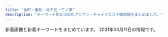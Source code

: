 ```yaml
---
title: "金町・亀有・北千住・竹ノ塚"
description: "キーワード別にの巨乳アジアン・チャイナエステ嬢情報をまとめました。"
---
```


新着画像と新着キーワードをまとめています。
2021年04月11日の情報です。

<DmmAffiliateIns />
<KeywordTable
  shops={
    [
    {
        "img_links": [
            "http://relax-esthe.tokyo/css/staff/staff0n.png",
            "http://relax-esthe.tokyo/css/staff/staff01.png",
            "http://relax-esthe.tokyo/css/m-right.jpg",
            "http://relax-esthe.tokyo/css/staff/staff08.png",
            "http://relax-esthe.tokyo/css/staff/staff06.png",
            "http://relax-esthe.tokyo/css/staff/staff07.png",
            "http://relax-esthe.tokyo/css/m-top-right03.jpg",
            "http://relax-esthe.tokyo/css/top-left01.jpg",
            "http://relax-esthe.tokyo/css/staff/staff05.png",
            "http://relax-esthe.tokyo/css/staff/staff03.png",
            "http://relax-esthe.tokyo/css/m-top02.jpg",
            "http://relax-esthe.tokyo/css/m-top-right04.jpg",
            "http://relax-esthe.tokyo/images/call.png",
            "http://relax-esthe.tokyo/css/m-top-right01.jpg",
            "http://relax-esthe.tokyo/css/m-head1.jpg",
            "http://relax-esthe.tokyo/css/m-yejiao.jpg",
            "http://relax-esthe.tokyo/css/m-top-right02.jpg",
            "http://relax-esthe.tokyo/css/m-left.jpg",
            "http://relax-esthe.tokyo/css/staff/staff02.png"
        ],
        "name": "Amor-\u30a2\u30e2\u30fc\u30eb-",
        "url": "http://relax-esthe.tokyo/",
        "keywords": {},
        "station": "\u6885\u5cf6\u99c5"
    },
    {
        "name": "\u6cc9\u30fb\u3044\u305a\u307f",
        "img_links": [
            "https://moon-love.info/images/gallery1.png",
            "https://moon-love.info/images/noImg.jpg",
            "https://moon-love.info/images/mobile.jpg",
            "https://moon-love.info/staffPhoto/b20200527170611.jpg",
            "https://moon-love.info/images/slider1/01.jpg",
            "https://moon-love.info/staffPhoto/s20200711151214.jpg",
            "https://moon-love.info/images/slider1/02.jpg",
            "https://moon-love.info/js/sliderLine/slide_prev.png",
            "https://moon-love.info/uploadfiles/images/campaignIyasiHealCom.jpg",
            "https://moon-love.info/images/slider1/03.jpg",
            "https://moon-love.info/staffPhoto/s20200527170611.jpg",
            "https://moon-love.info/staffPhoto/b20200711151214.jpg",
            "https://moon-love.info/images/returnBtn.png",
            "https://moon-love.info/uploadfiles/Image/image.png",
            "https://moon-love.info/js/sliderLine/slide_next.png"
        ],
        "keywords": {
            "E": 2,
            "D": 1
        },
        "url": "https://moon-love.info/",
        "station": "\u5317\u5343\u4f4f\u99c5\u6771\u53e3"
    },
    {
        "url": "http://ningyo-hime.com/",
        "keywords": {
            "C": 2,
            "84": 1,
            "D": 5
        },
        "station": "\u7dbe\u702c\u99c5\u6771\u53e3",
        "name": "\u4eba\u9b5a\u59eb",
        "img_links": [
            "http://ningyo-hime.com/js/sliderLine/slide_next.png",
            "http://ningyo-hime.com/staffPhoto/b20200630134438.jpg",
            "http://ningyo-hime.com/staffPhoto/s20201212112712.jpg",
            "http://ningyo-hime.com/staffPhoto/s20201212104914.jpg",
            "http://ningyo-hime.com/staffPhoto/b20201230174356.jpg",
            "http://ningyo-hime.com/staffPhoto/s20200707192550.jpg",
            "http://ningyo-hime.com/images/gallery1.png",
            "http://ningyo-hime.com/staffPhoto/s20200905132814.jpg",
            "http://ningyo-hime.com/staffPhoto/b20200905132814.jpg",
            "http://ningyo-hime.com/staffPhoto/s20201101082513.jpg",
            "http://ningyo-hime.com/images/mobile.jpg",
            "http://ningyo-hime.com/staffPhoto/s20200626161755.jpg",
            "http://ningyo-hime.com/js/sliderLine/slide_prev.png",
            "http://ningyo-hime.com/staffPhoto/b20201101082513.jpg",
            "http://ningyo-hime.com/images/slider1/01.jpg",
            "http://ningyo-hime.com/staffPhoto/b20200626161755.jpg",
            "http://ningyo-hime.com/staffPhoto/s20201230174356.jpg",
            "http://ningyo-hime.com/staffPhoto/b20201212104914.jpg",
            "http://ningyo-hime.com/images/returnBtn.png",
            "http://ningyo-hime.com/staffPhoto/b20200707192550.jpg",
            "http://ningyo-hime.com/staffPhoto/s20191003141511.jpg",
            "http://ningyo-hime.com/staffPhoto/b20191003141511.jpg",
            "http://ningyo-hime.com/uploadfiles/Image/campaignNingyoHimeCom.jpg",
            "http://ningyo-hime.com/staffPhoto/b20201212112712.jpg",
            "http://ningyo-hime.com/staffPhoto/s20200630134438.jpg",
            "http://ningyo-hime.com/images/slider1/03.jpg"
        ]
    },
    {
        "img_links": [
            "https://besteste.com/staffPhoto/s20210206174605.jpg",
            "https://besteste.com/staffPhoto/b20201104202356.jpg",
            "https://besteste.com/staffPhoto/b20210206174329.jpg",
            "https://besteste.com/images/slider1/03.jpg",
            "https://besteste.com/staffPhoto/s20201104202509.jpg",
            "https://besteste.com/staffPhoto/b20210206174451.jpg",
            "https://besteste.com/images/slider1/01.jpg",
            "https://besteste.com/staffPhoto/b20201104202122.jpg",
            "https://besteste.com/staffPhoto/s20201104202740.jpg",
            "https://besteste.com/staffPhoto/s20201104202235.jpg",
            "https://besteste.com/staffPhoto/b20201104202235.jpg",
            "https://besteste.com/staffPhoto/s20201104202122.jpg",
            "https://besteste.com/js/sliderLine/slide_next.png",
            "https://besteste.com/staffPhoto/s20201223163111.jpg",
            "https://besteste.com/staffPhoto/b20201104202637.jpg",
            "https://besteste.com/staffPhoto/b20201223163111.jpg",
            "https://besteste.com/staffPhoto/s20201104201732.jpg",
            "https://besteste.com/staffPhoto/s20210206174329.jpg",
            "https://besteste.com/staffPhoto/s20210206174451.jpg",
            "https://besteste.com/js/sliderLine/slide_prev.png",
            "https://besteste.com/staffPhoto/b20201104202740.jpg",
            "https://besteste.com/staffPhoto/s20201104202024.jpg",
            "https://besteste.com/images/mobile.jpg",
            "https://besteste.com/staffPhoto/s20210206174033.jpg",
            "https://besteste.com/staffPhoto/s20210206174200.jpg",
            "https://besteste.com/staffPhoto/b20210206174033.jpg",
            "https://besteste.com/images/returnBtn.png",
            "https://besteste.com/staffPhoto/b20210206174200.jpg",
            "https://besteste.com/staffPhoto/b20210206174605.jpg",
            "https://besteste.com/staffPhoto/s20201104202559.jpg",
            "https://besteste.com/staffPhoto/b20201104202559.jpg",
            "https://besteste.com/staffPhoto/s20201104202637.jpg",
            "https://besteste.com/staffPhoto/b20201104201732.jpg",
            "https://besteste.com/staffPhoto/b20201104202509.jpg",
            "https://besteste.com/staffPhoto/s20201104202356.jpg",
            "https://besteste.com/staffPhoto/b20201104202024.jpg"
        ],
        "url": "https://besteste.com/",
        "name": "\u685c",
        "station": "JR\u4e80\u6709\u99c5\u5317\u53e3",
        "keywords": {
            "E": 2,
            "86": 1,
            "85": 2,
            "C": 1,
            "D": 2
        }
    },
    {
        "name": "Angela \u30a2\u30f3\u30b8\u30a7\u30e9",
        "url": "http://angela.esjp.xyz/",
        "img_links": [
            "http://angela.esjp.xyz/images/roomimg/photo02.jpg",
            "http://angela.esjp.xyz/girl/6.jpg",
            "http://angela.esjp.xyz/girl/2.jpg",
            "http://angela.esjp.xyz/images/newsbg.png",
            "http://angela.esjp.xyz/images/staff_bg.png",
            "http://angela.esjp.xyz/girl/1.jpg",
            "http://angela.esjp.xyz/girl/3.jpg",
            "http://angela.esjp.xyz/images/tel_footer.png",
            "http://angela.esjp.xyz/girl/4.jpg",
            "http://angela.esjp.xyz/images/pickup_line.png",
            "http://angela.esjp.xyz/images/mobile_bg.png",
            "http://angela.esjp.xyz/girl/5.jpg",
            "http://angela.esjp.xyz/images/nophotos.jpg",
            "http://angela.esjp.xyz/images/roomimg/photo01.jpg",
            "http://angela.esjp.xyz/images/topbg.jpg"
        ],
        "keywords": {},
        "station": "\u7dbe\u702c\u99c5\u6771\u53e3"
    },
    {
        "url": "http://raku.est888.com/",
        "station": "JR\u91d1\u753a\u99c5\u5317\u53e3",
        "img_links": [
            "http://raku.est888.com/css/staff/staff01-a.png",
            "http://raku.est888.com/css/nav/nav-005.jpg",
            "http://raku.est888.com/css/nav/nav-004.jpg",
            "http://raku.est888.com/css/staff/staff002-a.png",
            "http://raku.est888.com/css/tel.png",
            "http://raku.est888.com/css/01.jpg",
            "http://raku.est888.com/css/nav/nav-002.jpg",
            "http://raku.est888.com/css/nav/nav-006.jpg",
            "http://raku.est888.com/css/osusume01.jpg",
            "http://raku.est888.com/css/top02-left.png",
            "http://raku.est888.com/css/staff/staff0001-a.png",
            "http://raku.est888.com/css/nav/nav-001.jpg",
            "http://raku.est888.com/css/nav/nav-003.jpg"
        ],
        "keywords": {
            "87": 2,
            "D": 1,
            "89": 1,
            "C": 2
        },
        "name": "\u697d"
    },
    {
        "station": "\u897f\u65b0\u4e95\u99c5\u897f\u53e3",
        "url": "http://www.kiraku-seitaiin.com/",
        "img_links": [
            "http://www.kiraku-seitaiin.com/common/img/shop/r3.jpg",
            "http://www.kiraku-seitaiin.com/files/001.jpg",
            "http://www.kiraku-seitaiin.com/files/008.jpg",
            "http://www.kiraku-seitaiin.com/common/img/image3.jpg",
            "http://www.kiraku-seitaiin.com/files/009.jpg",
            "http://www.kiraku-seitaiin.com/files/010.jpg",
            "http://www.kiraku-seitaiin.com/common/img/shop/r2.jpg",
            "http://www.kiraku-seitaiin.com/common/img/shop/r4.jpg",
            "http://www.kiraku-seitaiin.com/common/img/image1.jpg",
            "http://www.kiraku-seitaiin.com/common/img/top_img001.png",
            "http://www.kiraku-seitaiin.com/common/img/tel2.png",
            "http://www.kiraku-seitaiin.com/common/img/shop/r1.jpg",
            "http://www.kiraku-seitaiin.com/files/007.jpg",
            "http://www.kiraku-seitaiin.com/common/img/image2.jpg",
            "http://www.kiraku-seitaiin.com/files/004.jpg"
        ],
        "name": "\u6c17\u697d\u6574\u4f53\u9662",
        "keywords": {
            "C": 10
        }
    },
    {
        "name": "\u30e9\u30c3\u30b7\u30e5",
        "station": "JR\u91d1\u753a\u99c5\u5317\u53e3",
        "img_links": [],
        "keywords": {},
        "url": "https://lush.jpn.vin/"
    },
    {
        "url": "http://kenkounoie-umejima.este88.com/",
        "keywords": {},
        "station": "\u6885\u5cf6\u99c5",
        "img_links": [
            "http://kenkounoie-umejima.este88.com/images/info.png",
            "http://kenkounoie-umejima.este88.com/images/img4.jpg",
            "http://kenkounoie-umejima.este88.com/gals/emi1.jpg",
            "http://kenkounoie-umejima.este88.com/gals/rika1.jpg",
            "http://kenkounoie-umejima.este88.com/gals/ai1.jpg",
            "http://kenkounoie-umejima.este88.com/images/acc2.jpg",
            "http://kenkounoie-umejima.este88.com/gals/mimi1.jpg",
            "http://kenkounoie-umejima.este88.com/gals/risa1.jpg",
            "http://kenkounoie-umejima.este88.com/images/acc1.jpg",
            "http://kenkounoie-umejima.este88.com/gals/akane1.jpg",
            "http://kenkounoie-umejima.este88.com/gals/kiki1.jpg",
            "http://kenkounoie-umejima.este88.com/i/sp02.jpg",
            "http://kenkounoie-umejima.este88.com/images/qr.jpg",
            "http://kenkounoie-umejima.este88.com/images/img1.jpg",
            "http://kenkounoie-umejima.este88.com/images/acc4.jpg",
            "http://kenkounoie-umejima.este88.com/images/acc3.jpg",
            "http://kenkounoie-umejima.este88.com/images/acc5.jpg",
            "http://kenkounoie-umejima.este88.com/images/img3.jpg",
            "http://kenkounoie-umejima.este88.com/images/img2.jpg"
        ],
        "name": "\u5065\u5eb7\u306e\u5bb6"
    },
    {
        "img_links": [],
        "keywords": {},
        "name": "\u6e80\u8db3\u5ea6666",
        "url": "http://manzoku666.ests.jp/",
        "station": "JR\u4e80\u6709\u99c5\u5317\u53e3"
    },
    {
        "station": "JR\u91d1\u753a\u99c5\u5317\u53e3",
        "name": "\u3086\u308a\u304b\u3054",
        "url": "http://www.yurikago-massage.work/",
        "keywords": {
            "F": 4,
            "86": 6,
            "E": 4,
            "85": 8,
            "D": 14,
            "C": 15,
            "87": 4,
            "88": 4
        },
        "img_links": [
            "http://www.yurikago-massage.work/img/sta7.jpg",
            "http://www.yurikago-massage.work/img/mo.png",
            "http://www.yurikago-massage.work/img/nos.jpg",
            "http://www.yurikago-massage.work/img/st10.jpg",
            "http://www.yurikago-massage.work/img/sta9.jpg",
            "http://www.yurikago-massage.work/img/st7.jpg",
            "http://www.yurikago-massage.work/img/st09.jpg",
            "http://www.yurikago-massage.work/img/sta11.jpg",
            "http://www.yurikago-massage.work/img/st12.jpg",
            "http://www.yurikago-massage.work/img/sta12.jpg",
            "http://www.yurikago-massage.work/img/fla-2.jpg",
            "http://www.yurikago-massage.work/img/botton.jpg",
            "http://www.yurikago-massage.work/img/sta8.jpg",
            "http://www.yurikago-massage.work/img/fla-1.jpg",
            "http://www.yurikago-massage.work/img/st8.jpg",
            "http://www.yurikago-massage.work/img/st9.jpg",
            "http://www.yurikago-massage.work/img/sta6.jpg",
            "http://www.yurikago-massage.work/img/sta13.jpg",
            "http://www.yurikago-massage.work/img/st11.jpg",
            "http://www.yurikago-massage.work/img/sta10.jpg",
            "http://www.yurikago-massage.work/img/st6.jpg",
            "http://www.yurikago-massage.work/img/st13.jpg"
        ]
    },
    {
        "name": "\u541b\u5b89",
        "keywords": {},
        "station": "\u5800\u5207\u83d6\u84b2\u5712\u99c5",
        "url": "https://kungangm.jimdofree.com/",
        "img_links": [
            "https://image.jimcdn.com/app/cms/image/transf/dimension=1080x1024:format=jpg/path/s491738307dab8ed0/image/ie54739bfe4411825/version/1617353438/image.jpg",
            "https://image.jimcdn.com/app/cms/image/transf/dimension=1080x1024:format=jpg/path/s491738307dab8ed0/image/i0ab0a1b77accb1c7/version/1616305682/image.jpg",
            "https://image.jimcdn.com/app/cms/image/transf/dimension=1080x1024:format=jpg/path/s491738307dab8ed0/image/i8114f4be25f79eef/version/1617353476/image.jpg",
            "https://image.jimcdn.com/app/cms/image/transf/none/path/s491738307dab8ed0/image/iba7a970dbc047ea1/version/1615546334/image.jpg",
            "https://image.jimcdn.com/app/cms/image/transf/none/path/s491738307dab8ed0/image/i5806f8c0fbbca598/version/1417614009/image.jpg"
        ]
    },
    {
        "station": "\u7dbe\u702c\u99c5\u897f\u53e3",
        "url": "http://e-luxury.work/",
        "img_links": [
            "http://e-luxury.work/images/mobile.jpg",
            "http://e-luxury.work/images/interior_t.jpg",
            "http://e-luxury.work/images/news.jpg",
            "http://e-luxury.work/images/1.jpg",
            "http://e-luxury.work/images/5.jpg",
            "http://e-luxury.work/images/int1.jpg",
            "http://e-luxury.work/images/int2.jpg",
            "http://e-luxury.work/images/7.jpg",
            "http://e-luxury.work/images/tel.jpg",
            "http://e-luxury.work/img/momoka1.jpg",
            "http://e-luxury.work/images/tt.jpg",
            "http://e-luxury.work/img/kayo1.jpg",
            "http://e-luxury.work/images/b1.jpg",
            "http://e-luxury.work/images/6.jpg",
            "http://e-luxury.work/images/ta.jpg",
            "http://e-luxury.work/img/kayo2.jpg",
            "http://e-luxury.work/images/head.jpg",
            "http://e-luxury.work/images/sys.jpg",
            "http://e-luxury.work/images/4.jpg",
            "http://e-luxury.work/images/staff_t.jpg",
            "http://e-luxury.work/img/mimi1.jpg",
            "http://e-luxury.work/img/minami1.jpg",
            "http://e-luxury.work/images/3.jpg",
            "http://e-luxury.work/img/eri1.jpg",
            "http://e-luxury.work/img/mina1.jpg",
            "http://e-luxury.work/images/2.jpg",
            "http://e-luxury.work/img/yuki1.jpg"
        ],
        "name": "Angel",
        "keywords": {}
    },
    {
        "name": "Plaisir\u30fb\u30d7\u30ec\u30b8\u30fc\u30eb",
        "station": "JR\u4e80\u6709\u99c5\u5357\u53e3",
        "keywords": {
            "86": 14,
            "87": 27,
            "H": 13,
            "92": 14,
            "D": 45,
            "F": 28,
            "G": 16,
            "83": 14,
            "89": 14,
            "88": 54,
            "E": 45
        },
        "img_links": [
            "https://bright.xyz.mn/photos/sites/10/2021/02/2021020306534154-308x411.jpg",
            "https://bright.xyz.mn/images/2.jpg",
            "https://bright.xyz.mn/photos/sites/10/2020/08/2020081003373131.jpg",
            "https://bright.xyz.mn/images/staff_bj3.jpg",
            "https://bright.xyz.mn/photos/sites/10/2020/02/2020022201512671.jpg",
            "https://bright.xyz.mn/photos/sites/10/2020/11/2020112603202074-308x411.jpg",
            "https://bright.xyz.mn/images/s_therapist.jpg",
            "https://bright.xyz.mn/images/s_pick.png",
            "https://bright.xyz.mn/images/s_news.jpg",
            "https://bright.xyz.mn/photos/sites/10/2020/02/2020022201512635.jpg",
            "https://bright.xyz.mn/images/news_bj3.jpg",
            "https://bright.xyz.mn/photos/sites/10/2021/03/2021031707474096-308x411.jpg",
            "https://bright.xyz.mn/images/new.jpg",
            "https://bright.xyz.mn/photos/sites/10/2020/07/2020072612030016.jpg",
            "https://bright.xyz.mn/images/top.png",
            "https://bright.xyz.mn/photos/sites/10/2020/01/2020010607464468-308x411.jpg",
            "https://bright.xyz.mn/images/line.png",
            "https://bright.xyz.mn/photos/sites/10/2021/02/2021021807083143.jpg",
            "https://bright.xyz.mn/photos/sites/10/2020/08/2020081003373252.jpg",
            "https://bright.xyz.mn/photos/sites/10/2020/11/2020112603202074.jpg",
            "https://bright.xyz.mn/images/1.jpg",
            "https://bright.xyz.mn/images/mobile.jpg",
            "https://bright.xyz.mn/photos/sites/10/2020/02/2020022201512635-308x411.jpg",
            "https://bright.xyz.mn/photos/sites/10/2021/03/2021031707474096.jpg",
            "https://bright.xyz.mn/photos/sites/10/2020/11/2020110507362248.jpg",
            "https://bright.xyz.mn/images/s_face.jpg",
            "https://bright.xyz.mn/images/s_link.jpg",
            "https://bright.xyz.mn/images/end.png",
            "https://bright.xyz.mn/photos/sites/10/2021/02/2021020306534154.jpg",
            "https://bright.xyz.mn/photos/sites/10/2020/01/2020010607464468.jpg"
        ],
        "url": "https://bright.xyz.mn/"
    },
    {
        "keywords": {
            "90": 18,
            "D": 9,
            "C": 9,
            "\u80f8": 1,
            "85": 18,
            "E": 9,
            "83": 9,
            "88": 9
        },
        "station": "\u7dbe\u702c\u99c5\u6771\u53e3",
        "img_links": [
            "http://starrysky.esnavi.work/2/uploadimg/1609136908.jpeg",
            "http://starrysky.esnavi.work/2/uploadimg/1565558725.jpg",
            "http://starrysky.esnavi.work/2/uploadimg/1596225793.jpg",
            "http://starrysky.esnavi.work/iDl2toJilLq62VX.png",
            "http://starrysky.esnavi.work/vis_theptframe.png",
            "http://starrysky.esnavi.work/1-1PZ515095RN.jpg",
            "http://starrysky.esnavi.work/2/uploadimg/1617615141.jpeg",
            "https://pwchp.com/images_editor/124/images/1559717095-146381_2.jpg",
            "http://starrysky.esnavi.work/2/uploadimg/1574764277.jpg",
            "http://starrysky.esnavi.work/2/uploadimg/1609136727.jpeg",
            "https://century.pwchp.com/images/vis_theptframe.png"
        ],
        "name": "\u6fc0\u5b89\u5929\u4f7f",
        "url": "http://starrysky.esnavi.work/"
    },
    {
        "img_links": [
            "http://esthe-aroma.xyz/images/home.png",
            "http://esthe-aroma.xyz/images/clear.png",
            "http://esthe-aroma.xyz/images/info.png",
            "http://esthe-aroma.xyz/images/gallery.png",
            "http://esthe-aroma.xyz/images/acc.jpg",
            "http://esthe-aroma.xyz/images/main-sp.jpg",
            "http://esthe-aroma.xyz/images/acc1.jpg",
            "http://esthe-aroma.xyz/images/esthe1.jpg",
            "http://esthe-aroma.xyz/images/esthe3.jpg",
            "http://esthe-aroma.xyz/images/blog_002.png",
            "http://esthe-aroma.xyz/images/main1.jpg",
            "http://esthe-aroma.xyz/images/cg02.jpg",
            "http://esthe-aroma.xyz/images/staff.png",
            "http://esthe-aroma.xyz/images/header3.png",
            "http://esthe-aroma.xyz/images/link.png",
            "http://esthe-aroma.xyz/images/home_002.png",
            "http://esthe-aroma.xyz/images/esthe2.jpg",
            "http://esthe-aroma.xyz/images/cg01.jpg",
            "http://esthe-aroma.xyz/images/friend.png"
        ],
        "station": "\u7af9\u30ce\u585a\u99c5\u6771\u53e3",
        "keywords": {
            "86": 3,
            "87": 3
        },
        "url": "http://esthe-aroma.xyz/",
        "name": "\u5927\u5bb6\u65cf"
    },
    {
        "keywords": {
            "E": 3,
            "85": 1,
            "86": 1,
            "88": 3,
            "F": 1,
            "C": 2,
            "87": 1
        },
        "name": "Aroma RenRen",
        "img_links": [
            "https://renren.tyo.cm/images/acc2.jpg",
            "https://renren.tyo.cm/images/side_mobile.jpg",
            "https://renren.tyo.cm/images/link_nav04.jpg",
            "https://renren.tyo.cm/images/end.png",
            "https://renren.tyo.cm/images/link_nav05.jpg",
            "https://renren.tyo.cm/images/acc3.jpg",
            "https://renren.tyo.cm/images/staff01.png",
            "https://renren.tyo.cm/images/acc5.jpg",
            "https://renren.tyo.cm/photos/sites/41/2021/03/2021031009153663.jpg",
            "https://renren.tyo.cm/photos/sites/41/2021/03/2021031009163856.jpg",
            "https://renren.tyo.cm/images/acc4.jpg",
            "https://renren.tyo.cm/images/link_nav06.jpg",
            "https://renren.tyo.cm/images/link_nav03.jpg",
            "https://renren.tyo.cm/images/top.png",
            "https://renren.tyo.cm/photos/sites/41/2021/03/2021031009191523.jpg",
            "https://renren.tyo.cm/images/tit_link.png",
            "https://renren.tyo.cm/images/tit_new.png",
            "https://renren.tyo.cm/images/acc6.jpg",
            "https://renren.tyo.cm/images/sp_top.png",
            "https://renren.tyo.cm/photos/sites/41/2021/03/202103100916154.jpg",
            "https://renren.tyo.cm/photos/sites/41/2021/03/202103100916490.jpg",
            "https://renren.tyo.cm/images/link_nav01.jpg",
            "https://renren.tyo.cm/photos/sites/41/2021/03/2021031104590881.jpg",
            "https://renren.tyo.cm/images/link_nav02.jpg",
            "https://renren.tyo.cm/images/staff02.png",
            "https://renren.tyo.cm/images/acc1.jpg",
            "https://renren.tyo.cm/images/tit_pick.png",
            "https://renren.tyo.cm/images/side_tel.jpg"
        ],
        "station": "JR\u4e80\u6709\u99c5\u5357\u53e3",
        "url": "https://renren.tyo.cm/"
    },
    {
        "url": "http://youfirstesthe.com/",
        "name": "You First*\u30e6\u30fc\u30d5\u30a1\u30fc\u30b9\u30c8",
        "keywords": {
            "\u30bb\u30af\u30b7\u30fc": 5,
            "G": 4
        },
        "station": "\u7dbe\u702c\u99c5\u6771\u53e3",
        "img_links": [
            "http://youfirstesthe.com/upload/girl/img02/img1_0019.jpg",
            "http://youfirstesthe.com/images/common/tel.png",
            "http://youfirstesthe.com/upload/girl/img03/img1_0004.jpg",
            "http://youfirstesthe.com/upload/girl/img03/img2_0003.jpg",
            "http://youfirstesthe.com/upload/girl/img02/img1_0007.jpg",
            "http://youfirstesthe.com/upload/girl/img03/img1_0008.jpg",
            "http://youfirstesthe.com/upload/girl/img02/img1_0020.jpg",
            "http://youfirstesthe.com/upload/girl/img03/img1_0003.jpg",
            "http://youfirstesthe.com/images/common/main_txt_corona.jpg",
            "http://youfirstesthe.com/upload/board/img_1600470945.jpg",
            "http://youfirstesthe.com/upload/girl/img03/img1_0027.jpg",
            "http://youfirstesthe.com/upload/girl/img03/img1_0015.jpg",
            "http://youfirstesthe.com/upload/girl/img03/img4_0007.jpg",
            "http://youfirstesthe.com/images/top/ranking01.png",
            "http://youfirstesthe.com/upload/girl/img02/img1_0003.jpg",
            "http://youfirstesthe.com/upload/girl/img03/img1_0021.jpg",
            "http://youfirstesthe.com/upload/girl/img03/img2_0007.jpg",
            "http://youfirstesthe.com/upload/girl/img03/img1_0016.jpg",
            "http://youfirstesthe.com/upload/board/img_1601452249.jpg",
            "http://youfirstesthe.com/upload/board/img_1616074420.jpg",
            "http://youfirstesthe.com/images/top/ranking03.png",
            "http://youfirstesthe.com/images/top/pickup_box.png",
            "http://youfirstesthe.com/upload/girl/img02/img1_0008.jpg",
            "http://youfirstesthe.com/upload/girl/img02/img1_0015.jpg",
            "http://youfirstesthe.com/upload/girl/img03/img3_0003.jpg",
            "http://youfirstesthe.com/images/top/list_btn.png",
            "http://youfirstesthe.com/upload/girl/img02/img1_0029.jpg",
            "http://youfirstesthe.com/upload/girl/img03/img2_0016.jpg",
            "http://youfirstesthe.com/upload/girl/img03/img3_0008.jpg",
            "http://youfirstesthe.com/upload/girl/img03/img2_0019.jpg",
            "http://youfirstesthe.com/upload/girl/img03/img1_0014.jpg",
            "http://youfirstesthe.com/upload/girl/img03/img1_0026.jpg",
            "http://youfirstesthe.com/upload/girl/img03/img3_0007.jpg",
            "http://youfirstesthe.com/upload/girl/img03/img3_0020.jpg",
            "http://youfirstesthe.com/upload/girl/img02/img1_0021.jpg",
            "http://youfirstesthe.com/images/top/ranking02.png",
            "http://youfirstesthe.com/upload/girl/img03/img5_0008.jpg",
            "http://youfirstesthe.com/upload/girl/img03/img1_0007.jpg",
            "http://youfirstesthe.com/upload/girl/img02/img1_0028.jpg",
            "http://youfirstesthe.com/upload/girl/img03/img2_0028.jpg",
            "http://youfirstesthe.com/upload/board/img_1616074473.jpg",
            "http://youfirstesthe.com/upload/girl/img02/img1_0004.jpg",
            "http://youfirstesthe.com/upload/girl/img02/img1_0026.jpg",
            "http://youfirstesthe.com/upload/board/img_1555924960.jpg",
            "http://youfirstesthe.com/upload/board/img_1558501433.jpg",
            "http://youfirstesthe.com/upload/girl/img03/img2_0008.jpg",
            "http://youfirstesthe.com/upload/girl/img03/img2_0020.jpg",
            "http://youfirstesthe.com/upload/girl/img03/img4_0008.jpg",
            "http://youfirstesthe.com/upload/girl/img02/img1_0027.jpg",
            "http://youfirstesthe.com/upload/girl/img03/img1_0020.jpg",
            "http://youfirstesthe.com/upload/girl/img03/img2_0029.jpg",
            "http://youfirstesthe.com/upload/girl/img02/img1_0014.jpg",
            "http://youfirstesthe.com/upload/girl/img03/img1_0019.jpg",
            "http://youfirstesthe.com/upload/girl/img03/img1_0029.jpg",
            "http://youfirstesthe.com/upload/girl/img03/img1_0028.jpg",
            "http://youfirstesthe.com/images/top/news.png",
            "http://youfirstesthe.com/upload/girl/img02/img1_0016.jpg",
            "http://youfirstesthe.com/upload/girl/img03/img2_0014.jpg"
        ]
    },
    {
        "img_links": [
            "http://esthe-aroma.biz/img/cg03.jpg",
            "http://esthe-aroma.biz/img/cg011.jpg",
            "http://esthe-aroma.biz/img/m03a.jpg",
            "http://esthe-aroma.biz/img/m02.jpg",
            "http://esthe-aroma.biz/img/fla02.jpg",
            "http://esthe-aroma.biz/img/fla03.jpg",
            "http://esthe-aroma.biz/img/cg02.jpg",
            "http://esthe-aroma.biz/img/cg07.jpg",
            "http://esthe-aroma.biz/img/cg08.jpg",
            "http://esthe-aroma.biz/img/ff.jpg",
            "http://esthe-aroma.biz/img/cg101.jpg",
            "http://esthe-aroma.biz/img/cg09.jpg",
            "http://esthe-aroma.biz/img/m01a.jpg",
            "http://esthe-aroma.biz/img/tr02.jpg",
            "http://esthe-aroma.biz/img/m03.jpg",
            "http://esthe-aroma.biz/img/stal.jpg",
            "http://esthe-aroma.biz/img/cg05.jpg",
            "http://esthe-aroma.biz/img/syst.jpg",
            "http://esthe-aroma.biz/img/no.png",
            "http://esthe-aroma.biz/img/cg081.jpg",
            "http://esthe-aroma.biz/img/top.jpg",
            "http://esthe-aroma.biz/img/tr01.jpg",
            "http://esthe-aroma.biz/img/m05.jpg",
            "http://esthe-aroma.biz/img/cg01.jpg",
            "http://esthe-aroma.biz/img/m06.jpg",
            "http://esthe-aroma.biz/img/m02a.jpg",
            "http://esthe-aroma.biz/img/acct.jpg",
            "http://esthe-aroma.biz/img/cg021.jpg",
            "http://esthe-aroma.biz/img/m04.jpg",
            "http://esthe-aroma.biz/img/cg10.jpg",
            "http://esthe-aroma.biz/img/m05a.jpg",
            "http://esthe-aroma.biz/img/cg06.jpg",
            "http://esthe-aroma.biz/img/fla01.jpg",
            "http://esthe-aroma.biz/img/m01.jpg"
        ],
        "url": "http://esthe-aroma.biz/",
        "station": "JR\u91d1\u753a\u99c5\u5317\u53e3",
        "name": "Sakura",
        "keywords": {
            "88": 4,
            "D": 18,
            "86": 14
        }
    },
    {
        "keywords": {},
        "img_links": [
            "https://2020-es.com/uploaded/girlinfo/6/G1_6_1.jpg",
            "https://2020-es.com/img/menu/4_off.png",
            "https://2020-es.com/img/fmenu/1_off.png",
            "https://2020-es.com/img/menu/1_off.png",
            "https://2020-es.com/img/course/2.png",
            "https://2020-es.com/img/menu/6_off.png",
            "https://2020-es.com/img/photo_button.png",
            "https://2020-es.com/img/course/3.png",
            "https://2020-es.com/uploaded/girlinfo/7/G1_7_1.jpg",
            "https://2020-es.com/img/menu/3_off.png",
            "https://2020-es.com/img/menu/5_off.png",
            "https://2020-es.com/img/course/4.png",
            "https://2020-es.com/img/course/1.png",
            "https://2020-es.com/img/fmenu/4_off.png",
            "https://2020-es.com/img/fmenu/3_off.png",
            "https://2020-es.com/img/menu/2_off.png",
            "https://2020-es.com/img/google_button.png",
            "https://2020-es.com/img/fmenu/2_off.png",
            "https://2020-es.com/img/fmenu/call_off.png"
        ],
        "url": "https://2020-es.com/",
        "station": "JR\u4e80\u6709\u99c5\u5317\u53e3",
        "name": "2020"
    },
    {
        "url": "http://spring02.est888.com/",
        "name": "Spring-\u30b9\u30d7\u30ea\u30f3\u30b0-",
        "station": "\u7dbe\u702c\u99c5\u897f\u53e3",
        "keywords": {
            "E": 2,
            "G": 1,
            "91": 1,
            "85": 3,
            "C": 4,
            "90": 3,
            "84": 1,
            "89": 1
        },
        "img_links": [
            "http://spring02.est888.com/css/top01.png",
            "http://spring02.est888.com/css/staff/staff12-b.png",
            "http://spring02.est888.com/css/nav/nav-004.png",
            "http://spring02.est888.com/css/staff/staff01.png",
            "http://spring02.est888.com/css/staff/staff12.png",
            "http://spring02.est888.com/css/staff/staff005.png",
            "http://spring02.est888.com/css/staff/staff09-a.png",
            "http://spring02.est888.com/css/nav/nav-001.png",
            "http://spring02.est888.com/css/staff/staff04-a.png",
            "http://spring02.est888.com/css/staff/staff0008.png",
            "http://spring02.est888.com/css/top003.png",
            "http://spring02.est888.com/css/staff/staff010.png",
            "http://spring02.est888.com/css/staff/staff005-b.png",
            "http://spring02.est888.com/css/nav/nav-006.png",
            "http://spring02.est888.com/css/nav/nav-005.png",
            "http://spring02.est888.com/css/staff/staff09-b.png",
            "http://spring02.est888.com/css/staff/staff03.png",
            "http://spring02.est888.com/css/staff/staff11.png",
            "http://spring02.est888.com/css/osusume01.png",
            "http://spring02.est888.com/css/top02-left.png",
            "http://spring02.est888.com/css/staff/staff010-a.png",
            "http://spring02.est888.com/css/staff/staff01-a.png",
            "http://spring02.est888.com/css/top04.png",
            "http://spring02.est888.com/css/tel.png",
            "http://spring02.est888.com/css/staff/staff010-b.png",
            "http://spring02.est888.com/css/staff/staff12-a.png",
            "http://spring02.est888.com/css/staff/staff11-b.png",
            "http://spring02.est888.com/css/staff/staff003-b.png",
            "http://spring02.est888.com/css/staff/staff005-a.png",
            "http://spring02.est888.com/css/staff/staff09.png",
            "http://spring02.est888.com/css/staff/staff04-b.png",
            "http://spring02.est888.com/css/nav/nav-003.png",
            "http://spring02.est888.com/css/nav/nav-002.png",
            "http://spring02.est888.com/css/staff/staff04.png",
            "http://spring02.est888.com/css/staff/staff008-b.png",
            "http://spring02.est888.com/css/staff/staff01-b.png",
            "http://spring02.est888.com/css/staff/staff11-a.png",
            "http://spring02.est888.com/css/staff/staff03-a.png"
        ]
    },
    {
        "station": "JR\u91d1\u753a\u99c5\u5317\u53e3",
        "img_links": [
            "http://www.kenyoku.work/images/1.jpg",
            "http://www.kenyoku.work/images/mobile.jpg",
            "http://www.kenyoku.work/images/b2.jpg",
            "http://www.kenyoku.work/images/4.jpg",
            "http://www.kenyoku.work/img/ami1.jpg",
            "http://www.kenyoku.work/images/sys.jpg",
            "http://www.kenyoku.work/images/int1.png",
            "http://www.kenyoku.work/images/news.jpg",
            "http://www.kenyoku.work/img/miki1.jpg",
            "http://www.kenyoku.work/img/risa1.jpg",
            "http://www.kenyoku.work/img/hana1.jpg",
            "http://www.kenyoku.work/images/info.png",
            "http://www.kenyoku.work/images/2.jpg",
            "http://www.kenyoku.work/images/staff_t.jpg",
            "http://www.kenyoku.work/images/head.jpg",
            "http://www.kenyoku.work/images/b1.jpg",
            "http://www.kenyoku.work/images/interior_t.jpg",
            "http://www.kenyoku.work/images/int2.png",
            "http://www.kenyoku.work/images/s1.png",
            "http://www.kenyoku.work/images/3.jpg"
        ],
        "url": "http://www.kenyoku.work/",
        "keywords": {},
        "name": "\u5065\u6b32"
    },
    {
        "url": "http://ayase-ai.jpest.net/",
        "name": "\u611b",
        "img_links": [
            "http://ayase-ai.jpest.net/uploads//sites/33/2021/01/g1.jpg",
            "http://ayase-ai.jpest.net/uploads//sites/33/2020/11/g3.jpg",
            "http://ayase-ai.jpest.net/uploads//sites/33/2020/11/g2-225x300.jpg",
            "http://ayase-ai.jpest.net/uploads//sites/33/2020/12/r4-1.png",
            "http://ayase-ai.jpest.net/uploads//sites/33/2020/12/r1.png",
            "http://ayase-ai.jpest.net/uploads//sites/33/2020/11/g1.jpg",
            "http://ayase-ai.jpest.net/uploads//sites/33/2020/11/g3-225x300.jpg",
            "http://ayase-ai.jpest.net/uploads//sites/33/2020/11/g6.jpg",
            "http://ayase-ai.jpest.net/uploads//sites/33/2020/12/main_bottom.png",
            "http://ayase-ai.jpest.net/uploads//sites/33/2020/12/main_top-1.png",
            "http://ayase-ai.jpest.net/uploads//sites/33/2020/11/g2.jpg",
            "http://ayase-ai.jpest.net/uploads//sites/33/2020/11/g4-225x300.jpg",
            "http://ayase-ai.jpest.net/uploads//sites/33/2020/11/g5-225x300.jpg",
            "http://ayase-ai.jpest.net/uploads//sites/33/2020/12/re.jpg",
            "http://ayase-ai.jpest.net/uploads//sites/33/2020/11/g1-225x300.jpg",
            "http://ayase-ai.jpest.net/uploads//sites/33/2020/12/shishu-2.png",
            "http://ayase-ai.jpest.net/uploads//sites/33/2020/12/ma01-1.jpg",
            "http://ayase-ai.jpest.net/uploads//sites/33/2020/11/g5.jpg",
            "http://ayase-ai.jpest.net/uploads//sites/33/2020/11/g6-225x300.jpg",
            "http://ayase-ai.jpest.net/uploads//sites/33/2020/11/g4.jpg",
            "http://ayase-ai.jpest.net/uploads//sites/33/2020/11/m-top02-1.jpg",
            "http://ayase-ai.jpest.net/uploads//sites/33/2020/12/ss.png",
            "http://ayase-ai.jpest.net/uploads//sites/33/2020/12/r2-1.png",
            "http://ayase-ai.jpest.net/uploads//sites/33/2021/01/g1-225x300.jpg",
            "http://ayase-ai.jpest.net/uploads//sites/33/2020/12/main_bottom-1.png",
            "http://ayase-ai.jpest.net/uploads//sites/33/2020/12/mobile-1.jpg",
            "http://ayase-ai.jpest.net/uploads//sites/33/2020/12/r3-1.png",
            "http://ayase-ai.jpest.net/uploads//sites/33/2020/12/main_top.png"
        ],
        "keywords": {},
        "station": "\u7dbe\u702c\u99c5\u6771\u53e3"
    },
    {
        "url": "http://aroma-heal.com/",
        "keywords": {},
        "img_links": [
            "http://aroma-heal.com/img/info.jpg",
            "http://aroma-heal.com/img/t-t.jpg",
            "http://aroma-heal.com/img/botton.jpg",
            "http://aroma-heal.com/img/sys4.png",
            "http://aroma-heal.com/img/sys2.png",
            "http://aroma-heal.com/img/sys3.png",
            "http://aroma-heal.com/img/adrs.jpg",
            "http://aroma-heal.com/img/sysetc.png",
            "http://aroma-heal.com/img/t-r.jpg",
            "http://aroma-heal.com/img/pic.jpg",
            "http://aroma-heal.com/img/tel.jpg",
            "http://aroma-heal.com/img/t-s.jpg",
            "http://aroma-heal.com/img/add.jpg",
            "http://aroma-heal.com/staff/mimi/01.jpg",
            "http://aroma-heal.com/img/t-o.jpg",
            "http://aroma-heal.com/img/sys1.png",
            "http://aroma-heal.com/img/pc.jpg",
            "http://aroma-heal.com/img/cam.jpg",
            "http://aroma-heal.com/img/t-a.jpg",
            "http://aroma-heal.com/staff/aoi/01.jpg",
            "http://aroma-heal.com/img/paypay.png",
            "http://aroma-heal.com/img/tit.jpg",
            "http://aroma-heal.com/staff/yuki/01.jpg"
        ],
        "name": "\u7f8e\u5802",
        "station": "JR\u5317\u5343\u4f4f\u99c5\u6771\u53e3"
    },
    {
        "keywords": {},
        "station": "JR\u5357\u5343\u4f4f\u99c5\u5357\u53e3",
        "url": "http://www.hi-msg.com/tulip/",
        "name": "Tulip\uff5e\u30c1\u30e5\u30fc\u30ea\u30c3\u30d7",
        "img_links": []
    },
    {
        "img_links": [
            "http://iyasinobara.oks.bz/images/mobile.jpg",
            "http://iyasinobara.oks.bz/images/room1.jpg",
            "http://iyasinobara.oks.bz/images/room2.jpg",
            "http://iyasinobara.oks.bz/images/top.jpg",
            "http://iyasinobara.oks.bz/photos/sites/36/2019/12/2019121401184994.jpg",
            "http://iyasinobara.oks.bz/photos/sites/36/2020/02/2020021401252254.jpg",
            "http://iyasinobara.oks.bz/images/s_staff.jpg",
            "http://iyasinobara.oks.bz/images/s_news.jpg",
            "http://iyasinobara.oks.bz/images/room4.jpg",
            "http://iyasinobara.oks.bz/photos/sites/36/2021/03/2021030303232197.jpg",
            "http://iyasinobara.oks.bz/images/s_shedule.jpg",
            "http://iyasinobara.oks.bz/photos/sites/36/2020/11/2020112101523963.jpg",
            "http://iyasinobara.oks.bz/images/room3.jpg"
        ],
        "name": "\u7652\u3057\u306e\u8594\u8587",
        "keywords": {
            "D": 6,
            "82": 3,
            "85": 3,
            "87": 3,
            "90": 3,
            "C": 10,
            "F": 3
        },
        "station": "JR\u91d1\u753a\u99c5\u5317\u53e3",
        "url": "http://iyasinobara.oks.bz/"
    },
    {
        "keywords": {},
        "station": "JR\u4e80\u6709\u99c5\u5317\u53e3",
        "url": "http://kenkohouse.com/",
        "img_links": [],
        "name": "\u5065\u5eb7\u30cf\u30a6\u30b9"
    },
    {
        "station": "\u4e94\u53cd\u91ce\u99c5",
        "url": "http://www.relax-miyabi.com/",
        "name": "\u96c5",
        "img_links": [
            "http://www.relax-miyabi.com/img/top-h5R2.jpg",
            "http://www.relax-miyabi.com/img/glo_04_off.jpg",
            "http://www.relax-miyabi.com/files/014.jpg",
            "http://www.relax-miyabi.com/img/top-h5R.jpg",
            "http://www.relax-miyabi.com/files/014-02.jpg",
            "http://www.relax-miyabi.com/img/top-course2_off.jpg",
            "http://www.relax-miyabi.com/img/h4-top.jpg",
            "http://www.relax-miyabi.com/img/bnr-02_off.jpg",
            "http://www.relax-miyabi.com/img/top-course_off.jpg",
            "http://www.relax-miyabi.com/files/019-02.jpg",
            "http://www.relax-miyabi.com/img/glo_06_off.jpg",
            "http://www.relax-miyabi.com/files/019.jpg",
            "http://www.relax-miyabi.com/files/014-03.jpg",
            "http://www.relax-miyabi.com/img/bnr-01_off.jpg",
            "http://www.relax-miyabi.com/img/glo_02_off.jpg",
            "http://www.relax-miyabi.com/img/glo_03_off.jpg",
            "http://www.relax-miyabi.com/img/slider/2.jpg",
            "http://www.relax-miyabi.com/img/footer-top_off.jpg",
            "http://www.relax-miyabi.com/img/slider/1.jpg",
            "http://www.relax-miyabi.com/img/icon_tel.png",
            "http://www.relax-miyabi.com/img/glo_01_off.jpg",
            "http://www.relax-miyabi.com/img/slider/3.jpg",
            "http://www.relax-miyabi.com/img/glo_05_off.jpg",
            "http://www.relax-miyabi.com/files/019-03.jpg"
        ],
        "keywords": {
            "88": 3,
            "86": 3,
            "D": 6
        }
    },
    {
        "keywords": {},
        "img_links": [],
        "url": "http://kokoroan.jps.cm/",
        "station": "\u7af9\u30ce\u585a\u99c5\u6771\u53e3",
        "name": "\u5922\u306e\u5bb6"
    },
    {
        "img_links": [
            "http://www.maria0228.com/img/4.jpg",
            "http://www.maria0228.com/img/3.jpg",
            "http://www.maria0228.com/img/nana.jpg",
            "http://www.maria0228.com/img/aya.jpg",
            "http://www.maria0228.com/img/5.jpg",
            "http://www.maria0228.com/img/mina.jpg",
            "http://www.maria0228.com/img/6.jpg",
            "http://www.maria0228.com/img/7.jpg",
            "http://www.maria0228.com/img/erika.jpg",
            "http://www.maria0228.com/img/danni.jpg",
            "http://www.maria0228.com/img/yuri.jpg",
            "http://www.maria0228.com/img/ayumi.jpg",
            "http://www.maria0228.com/img/1.jpg",
            "http://www.maria0228.com/img/2.jpg"
        ],
        "station": "JR\u4e80\u6709\u99c5\u5317\u53e3",
        "url": "http://www.maria0228.com/",
        "name": "\u7652\u3057\u306e\u5bb6",
        "keywords": {}
    },
    {
        "img_links": [
            "http://rakuen.ies.fun/photos/sites/40/2021/04/2021040203112138.jpg",
            "http://rakuen.ies.fun/images/s3.jpg",
            "http://rakuen.ies.fun/images/room3.jpg",
            "http://rakuen.ies.fun/images/s_news.jpg",
            "http://rakuen.ies.fun/images/tel.jpg",
            "http://rakuen.ies.fun/photos/sites/40/2021/04/2021040203112298.jpg",
            "http://rakuen.ies.fun/images/mobile.jpg",
            "http://rakuen.ies.fun/photos/sites/40/2021/04/2021040203112232.jpg",
            "http://rakuen.ies.fun/images/info.jpg",
            "http://rakuen.ies.fun/images/s_staff.png",
            "http://rakuen.ies.fun/images/room2.jpg",
            "http://rakuen.ies.fun/images/s_link.png",
            "http://rakuen.ies.fun/photos/sites/40/2021/04/202104020311230.jpg",
            "http://rakuen.ies.fun/images/info2.jpg",
            "http://rakuen.ies.fun/images/room1.jpg",
            "http://rakuen.ies.fun/images/room4.jpg"
        ],
        "name": "\u7e01",
        "keywords": {
            "83": 4,
            "D": 12,
            "85": 4,
            "C": 4,
            "\u80f8": 1,
            "86": 8
        },
        "url": "http://rakuen.ies.fun/",
        "station": "\u897f\u65b0\u4e95\u99c5\u897f\u53e3"
    },
    {
        "img_links": [
            "http://urara.tyo.cm/photos/sites/5/2020/09/2020091508111353.jpg",
            "http://urara.tyo.cm/images/slider03.png",
            "http://urara.tyo.cm/images/tit_info01.png",
            "http://urara.tyo.cm/images/ico02.png",
            "http://urara.tyo.cm/images/tit_staff02.png",
            "http://urara.tyo.cm/photos/sites/5/2020/07/2020072904152344.jpg",
            "http://urara.tyo.cm/images/pagetop.png",
            "http://urara.tyo.cm/images/link_nav03.png",
            "http://urara.tyo.cm/photos/sites/5/2020/07/2020072904152474.jpg",
            "http://urara.tyo.cm/images/tit_info02.png",
            "http://urara.tyo.cm/photos/sites/5/2020/10/2020101305325670.jpg",
            "http://urara.tyo.cm/images/link_nav01.png",
            "http://urara.tyo.cm/images/slider02.png",
            "http://urara.tyo.cm/photos/sites/5/2020/11/2020112706272440.jpg",
            "http://urara.tyo.cm/images/link_nav05.png",
            "http://urara.tyo.cm/images/tit_staff01.png",
            "http://urara.tyo.cm/images/top.png",
            "http://urara.tyo.cm/photos/sites/5/2021/03/2021032608104729.jpg",
            "http://urara.tyo.cm/photos/sites/5/2021/02/2021021804210413.jpg",
            "http://urara.tyo.cm/images/bg_infotit.png",
            "http://urara.tyo.cm/photos/sites/5/2020/07/2020072904152438.jpg",
            "http://urara.tyo.cm/images/link_nav02.png",
            "http://urara.tyo.cm/photos/sites/5/2020/08/2020082101302071.jpg",
            "http://urara.tyo.cm/photos/sites/5/2020/07/2020072904152581.jpg",
            "http://urara.tyo.cm/images/slider01.png",
            "http://urara.tyo.cm/images/link_nav06.png",
            "http://urara.tyo.cm/images/link_nav04.png"
        ],
        "keywords": {
            "84": 9,
            "D": 87,
            "87": 9,
            "85": 34,
            "86": 35
        },
        "name": "\u9e97",
        "station": "JR\u91d1\u753a\u99c5\u5317\u53e3",
        "url": "http://urara.tyo.cm/"
    },
    {
        "station": "JR\u4e80\u6709\u99c5\u5357\u53e3",
        "name": "\u604b\u4eba\u697d\u5712",
        "url": "http://koi.rankuens.com/",
        "keywords": {
            "86": 2,
            "89": 1,
            "D": 3,
            "87": 2,
            "E": 2
        },
        "img_links": [
            "http://koi.rankuens.com/css/nav/nav04.jpg",
            "http://koi.rankuens.com/css/top005.jpg",
            "http://koi.rankuens.com/css/right.jpg",
            "http://koi.rankuens.com/css/staff/staff00005.jpg",
            "http://koi.rankuens.com/css/head03.jpg",
            "http://koi.rankuens.com/css/staff/staff00006.jpg",
            "http://koi.rankuens.com/css/staff/staff10.jpg",
            "http://koi.rankuens.com/css/staff/staff09.jpg",
            "http://koi.rankuens.com/css/nav/nav06.jpg",
            "http://koi.rankuens.com/css/staff/staff08.jpg",
            "http://koi.rankuens.com/css/nav/nav03.jpg",
            "http://koi.rankuens.com/css/nav/nav05.jpg",
            "http://koi.rankuens.com/css/nav/nav02.jpg",
            "http://koi.rankuens.com/css/left.jpg",
            "http://koi.rankuens.com/css/top-001.jpg",
            "http://koi.rankuens.com/css/top004.jpg",
            "http://koi.rankuens.com/css/nav/nav01.jpg"
        ]
    },
    {
        "station": "JR\u4e80\u6709\u99c5\u5317\u53e3",
        "url": "http://www.luckystar.esturl.com/",
        "name": "\u30e9\u30c3\u30ad\u30fc\u30b9\u30bf\u30fc",
        "keywords": {
            "87": 4,
            "D": 8,
            "86": 4,
            "C": 11
        },
        "img_links": [
            "http://www.luckystar.esturl.com/img/pickup.jpg",
            "http://www.luckystar.esturl.com/files/002-02.jpg",
            "http://www.luckystar.esturl.com/files/005-02.jpg",
            "http://www.luckystar.esturl.com/images/slider/1.jpg",
            "http://www.luckystar.esturl.com/files/001-03.jpg",
            "http://www.luckystar.esturl.com/img/tel.png",
            "http://www.luckystar.esturl.com/img/ttl_news.png",
            "http://www.luckystar.esturl.com/files/005.jpg",
            "http://www.luckystar.esturl.com/files/003-03.jpg",
            "http://www.luckystar.esturl.com/img/goback.jpg",
            "http://www.luckystar.esturl.com/files/002-03.jpg",
            "http://www.luckystar.esturl.com/files/002.jpg",
            "http://www.luckystar.esturl.com/images/slider/3.jpg",
            "http://www.luckystar.esturl.com/img/btn_blog.png",
            "http://www.luckystar.esturl.com/files/001-02.jpg",
            "http://www.luckystar.esturl.com/files/003-02.jpg",
            "http://www.luckystar.esturl.com/images/slider/2.jpg",
            "http://www.luckystar.esturl.com/files/005-03.jpg",
            "http://www.luckystar.esturl.com/img/ttl_info.png",
            "http://www.luckystar.esturl.com/files/001.jpg",
            "http://www.luckystar.esturl.com/files/003.jpg"
        ]
    },
    {
        "img_links": [
            "http://esthe-massage.pink/sp/images/cg1.jpg",
            "http://esthe-massage.pink/sp/images/teline.png",
            "http://esthe-massage.pink/images/tb.png",
            "http://esthe-massage.pink/images/bb.png",
            "http://esthe-massage.pink/images/staff_s.jpg",
            "http://esthe-massage.pink/images/line2.jpg",
            "http://esthe-massage.pink/images/staff_tit.jpg",
            "http://esthe-massage.pink/images/mobile1.jpg",
            "http://esthe-massage.pink/sp/images/cg3.jpg",
            "http://esthe-massage.pink/images/cg2.jpg",
            "http://esthe-massage.pink/images/end3.png",
            "http://esthe-massage.pink/sp/images/tel.png",
            "http://esthe-massage.pink/images/cg1.jpg",
            "http://esthe-massage.pink/sp/images/top-img01.png",
            "http://esthe-massage.pink/images/top.png",
            "http://esthe-massage.pink/sp/images/cg2.jpg",
            "http://esthe-massage.pink/images/aboutus.jpg",
            "http://esthe-massage.pink/sp/images/cg7.jpg",
            "http://esthe-massage.pink/images/cg3.jpg",
            "http://esthe-massage.pink/images/newface.jpg",
            "http://esthe-massage.pink/sp/images/cg9.jpg",
            "http://esthe-massage.pink/images/compaign.jpg",
            "http://esthe-massage.pink/images/cg9.jpg",
            "http://esthe-massage.pink/images/mobile.jpg",
            "http://esthe-massage.pink/images/line.jpg",
            "http://esthe-massage.pink/images/cg6.jpg",
            "http://esthe-massage.pink/images/cg7.jpg",
            "http://esthe-massage.pink/images/news.jpg",
            "http://esthe-massage.pink/sp/images/cg6.jpg",
            "http://esthe-massage.pink/images/pick.jpg",
            "http://esthe-massage.pink/sp/images/telb.png",
            "http://esthe-massage.pink/images/tb1.png"
        ],
        "keywords": {
            "D": 6
        },
        "url": "http://esthe-massage.pink/",
        "name": "\u96c5",
        "station": "JR\u91d1\u753a\u99c5\u5317\u53e3"
    },
    {
        "name": "IRIS \uff5e\u30a2\u30a4\u30ea\u30b9\uff5e",
        "station": "JR\u5317\u5343\u4f4f\u99c5\u6771\u53e3",
        "url": "http://iris.este.work/",
        "keywords": {
            "84": 1,
            "E": 2,
            "87": 1,
            "D": 4,
            "85": 3,
            "C": 2,
            "86": 3,
            "83": 1,
            "90": 1
        },
        "img_links": [
            "http://iris.este.work/2/uploadimg/1591787978.jpg",
            "http://iris.este.work/head.jpg",
            "http://iris.este.work/int1.png",
            "http://iris.este.work/2/uploadimg/1597642441.jpeg",
            "http://iris.este.work/sys1.jpg",
            "http://iris.este.work/2/uploadimg/1587527299.jpg",
            "http://iris.este.work/sys2.jpg",
            "http://iris.este.work/2/uploadimg/1615527059.jpeg",
            "http://iris.este.work/2/uploadimg/1610606666.jpg",
            "http://iris.este.work/staff_t.jpg",
            "http://iris.este.work/2/uploadimg/1597806778.jpg",
            "http://iris.este.work/2/uploadimg/1607661251.jpg",
            "http://iris.este.work/2/uploadimg/1604372331.jpg",
            "http://iris.este.work/news.jpg",
            "http://iris.este.work/s1.png",
            "http://iris.este.work/2/uploadimg/1587527512.jpg",
            "http://iris.este.work/2/uploadimg/1610606533.jpg"
        ]
    },
    {
        "url": "http://spring.est888.com/",
        "img_links": [
            "http://spring.est888.com/css/staff/staff16-b.png",
            "http://spring.est888.com/css/nav/nav-006.png",
            "http://spring.est888.com/css/staff/staff11.png",
            "http://spring.est888.com/css/staff/staff010-a.png",
            "http://spring.est888.com/css/staff/staff004-a.png",
            "http://spring.est888.com/css/staff/staff012-b.png",
            "http://spring.est888.com/css/staff/staff001-a.png",
            "http://spring.est888.com/css/nav/nav-001.png",
            "http://spring.est888.com/css/nav/nav-004.png",
            "http://spring.est888.com/css/staff/staff004.png",
            "http://spring.est888.com/css/staff/staff0005.png",
            "http://spring.est888.com/css/staff/staff11-b.png",
            "http://spring.est888.com/css/nav/nav-005.png",
            "http://spring.est888.com/css/staff/staff012.png",
            "http://spring.est888.com/css/staff/staff14-b.png",
            "http://spring.est888.com/css/staff/staff0005-b.png",
            "http://spring.est888.com/css/staff/staff010.png",
            "http://spring.est888.com/css/staff/staff012-a.png",
            "http://spring.est888.com/css/staff/staff11-a.png",
            "http://spring.est888.com/css/staff/staff17.png",
            "http://spring.est888.com/css/staff/staff001.png",
            "http://spring.est888.com/css/nav/nav-002.png",
            "http://spring.est888.com/css/staff/staff0010-b.png",
            "http://spring.est888.com/css/top0000000003.jpg",
            "http://spring.est888.com/css/staff/staff001-b.png",
            "http://spring.est888.com/css/staff/staff17-b.png",
            "http://spring.est888.com/css/staff/staff13.png",
            "http://spring.est888.com/css/staff/staff14-a.png",
            "http://spring.est888.com/css/top001.png",
            "http://spring.est888.com/css/staff/staff004-b.png",
            "http://spring.est888.com/css/staff/staff13-a.png",
            "http://spring.est888.com/css/staff/staff16.png",
            "http://spring.est888.com/css/staff/staff16-a.png",
            "http://spring.est888.com/css/nav/nav-003.png",
            "http://spring.est888.com/css/staff/staff14.png",
            "http://spring.est888.com/css/staff/staff0005-a.png",
            "http://spring.est888.com/css/staff/staff17-a.png",
            "http://spring.est888.com/css/tel.png"
        ],
        "station": "JR\u91d1\u753a\u99c5\u5317\u53e3",
        "name": "Spring \uff5e\u30b9\u30d7\u30ea\u30f3\u30b0\uff5e",
        "keywords": {
            "D": 3,
            "E": 1,
            "85": 2,
            "89": 1,
            "90": 5,
            "C": 3,
            "91": 1,
            "84": 1
        }
    },
    {
        "keywords": {},
        "station": "\u6885\u5cf6\u99c5",
        "img_links": [],
        "name": "\u5fc3",
        "url": "http://sumirety.xyz/"
    },
    {
        "station": "JR\u4e80\u6709\u99c5\u5357\u53e3",
        "url": "https://lux.abnavi.info/",
        "keywords": {
            "D": 2,
            "85": 1,
            "F": 1,
            "87": 2,
            "88": 1,
            "E": 2,
            "C": 11,
            "86": 1
        },
        "name": "Bijou\uff5e\u30d3\u30b8\u30e5\u30fc\uff5e",
        "img_links": [
            "https://lux.abnavi.info/photos/sites/13/2021/03/2021032112464790.jpg",
            "https://lux.abnavi.info/photos/sites/13/2021/03/2021031018112457.jpg",
            "https://lux.abnavi.info/photos/sites/13/2021/03/2021031018112378.jpg",
            "https://lux.abnavi.info/images/nbj3.jpg",
            "https://lux.abnavi.info/images/s_pick.jpg",
            "http://komajo2.a1.ies.bz/upload/sites/13/2021/03/2021031018112457.jpg",
            "https://lux.abnavi.info/photos/sites/13/2021/03/2021031018104675.jpg",
            "https://lux.abnavi.info/photos/sites/13/2021/03/2021031018104825.jpg",
            "http://komajo2.a1.ies.bz/upload/sites/13/2021/03/2021031018112378.jpg",
            "https://lux.abnavi.info/images/s_news.png",
            "https://lux.abnavi.info/images/nbj1.png",
            "https://lux.abnavi.info/images/top.png",
            "https://lux.abnavi.info/images/s_staff.png",
            "https://lux.abnavi.info/photos/sites/13/2021/03/202103101811253.jpg",
            "https://lux.abnavi.info/images/info.jpg",
            "http://komajo2.a1.ies.bz/upload/sites/13/2021/03/2021031018104825.jpg",
            "http://komajo2.a1.ies.bz/upload/sites/13/2021/03/2021031018104675.jpg",
            "http://komajo2.a1.ies.bz/upload/sites/13/2021/03/202103101811253.jpg",
            "https://lux.abnavi.info/images/mobile.png"
        ]
    },
    {
        "keywords": {},
        "name": "\u82b1\u306e\u604b",
        "img_links": [],
        "station": "\u7dbe\u702c\u99c5\u6771\u53e3",
        "url": "http://bananokoi.ies.bz/"
    },
    {
        "name": "heart Peace \uff5e\u30cf\u30fc\u30c8\u30d4\u30fc\u30b9\uff5e",
        "keywords": {},
        "url": "https://heart-peace.business.site/",
        "station": "\u7dbe\u702c\u99c5",
        "img_links": []
    },
    {
        "name": "BODY RESORT",
        "keywords": {
            "C": 2,
            "86": 32,
            "D": 20
        },
        "station": "JR\u4e80\u6709\u99c5\u5317\u53e3",
        "img_links": [
            "http://massage-esthe.red/images/slider/slide1.png",
            "http://massage-esthe.red/images/staff_images/sl.png",
            "http://massage-esthe.red/images/an_3_01.jpg",
            "http://massage-esthe.red/images/an_1_02.jpg",
            "http://massage-esthe.red/images/slider/slide4.png",
            "http://massage-esthe.red/images/staff_images/sta7.jpg",
            "http://massage-esthe.red/images/an_2_02.jpg",
            "http://massage-esthe.red/images/slider/slide3s.png",
            "http://massage-esthe.red/images/an_6_02.jpg",
            "http://massage-esthe.red/images/an_4_02.jpg",
            "http://massage-esthe.red/images/staff_images/sta1.jpg",
            "http://massage-esthe.red/images/r3.jpg",
            "http://massage-esthe.red/images/staff_images/st2.jpg",
            "http://massage-esthe.red/images/index-1.jpg",
            "http://massage-esthe.red/images/an_5_01.jpg",
            "http://massage-esthe.red/images/line.jpg",
            "http://massage-esthe.red/images/slider/slide1s.png",
            "http://massage-esthe.red/images/slider/slide3.png",
            "http://massage-esthe.red/images/staff_images/sta2.jpg",
            "http://massage-esthe.red/images/staff_images/st4.jpg",
            "http://massage-esthe.red/images/an_1_01.jpg",
            "http://massage-esthe.red/images/slider/slide5s.png",
            "http://massage-esthe.red/images/staff_images/sta9.jpg",
            "http://massage-esthe.red/images/r6.jpg",
            "http://massage-esthe.red/images/r2.jpg",
            "http://massage-esthe.red/images/staff_images/st3.jpg",
            "http://massage-esthe.red/images/an_4_01.jpg",
            "http://massage-esthe.red/images/slider/slide2s.png",
            "http://massage-esthe.red/images/fbb.jpg",
            "http://massage-esthe.red/images/an_2_01.jpg",
            "http://massage-esthe.red/images/staff_images/st9.jpg",
            "http://massage-esthe.red/images/staff_images/sta5.jpg",
            "http://massage-esthe.red/images/r5.jpg",
            "http://massage-esthe.red/images/line1.jpg",
            "http://massage-esthe.red/images/staff_images/sta6.jpg",
            "http://massage-esthe.red/images/staff_images/sta4.jpg",
            "http://massage-esthe.red/images/an_6_01.jpg",
            "http://massage-esthe.red/images/staff_images/st7.jpg",
            "http://massage-esthe.red/images/slider/slide5.png",
            "http://massage-esthe.red/images/no.png",
            "http://massage-esthe.red/images/an_5_02.jpg",
            "http://massage-esthe.red/images/staff_images/st6.jpg",
            "http://massage-esthe.red/images/r7.jpg",
            "http://massage-esthe.red/images/e.jpg",
            "http://massage-esthe.red/images/slider/slide2.png",
            "http://massage-esthe.red/images/an_3_02.jpg",
            "http://massage-esthe.red/images/index-2.jpg",
            "http://massage-esthe.red/images/staff_images/st5.jpg",
            "http://massage-esthe.red/images/staff_images/sta3.jpg",
            "http://massage-esthe.red/images/qr.jpg",
            "http://massage-esthe.red/images/r4.jpg",
            "http://massage-esthe.red/images/staff_images/st1.jpg",
            "http://massage-esthe.red/images/slider/slide4s.png"
        ],
        "url": "http://massage-esthe.red/"
    },
    {
        "name": "\u5b89\u5a1c\u30fb\u30a2\u30f3\u30ca",
        "url": "https://anna.iest.info/",
        "station": "\u7af9\u30ce\u585a\u99c5\u6771\u53e3",
        "keywords": {},
        "img_links": []
    }
]
}
/>
<DmmAffiliateScript />
